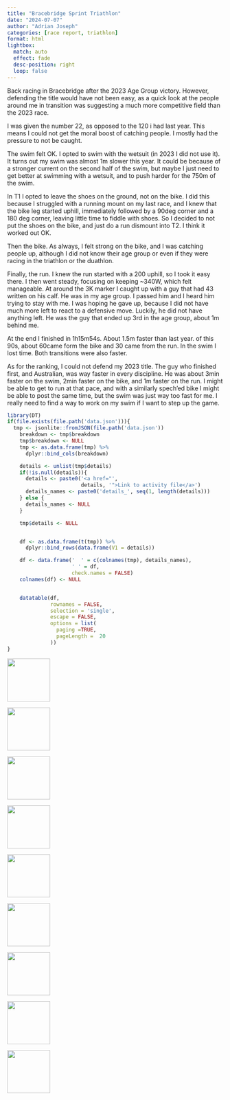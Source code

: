 ```yaml
---
title: "Bracebridge Sprint Triathlon"
date: "2024-07-07"
author: "Adrian Joseph"
categories: [race report, triathlon]
format: html
lightbox:
  match: auto
  effect: fade
  desc-position: right
  loop: false
---
```


Back racing in Bracebridge after the 2023 Age Group victory. However, defending the title would have not been easy, as a quick look at the people around me in transition was suggesting a much more competitive field than the 2023 race.

I was given the number 22, as opposed to the 120 i had last year. This means I could not get the moral boost of catching people. I mostly had the pressure to not be caught.

The swim felt OK. I opted to swim with the wetsuit (in 2023 I did not use it). It turns out my swim was almost 1m slower this year. It could be because of a stronger current on the second half of the swim, but maybe I just need to get better at swimming with a wetsuit, and to push harder for the 750m of the swim.

In T1 I opted to leave the shoes on the ground, not on the bike. I did this because I struggled with a running mount on my last race, and I knew that the bike leg started uphill, immediately followed by a 90deg corner and a 180 deg corner, leaving little time to fiddle with shoes. So I decided to not put the shoes on the bike, and just do a run dismount into T2. I think it worked out OK.

Then the bike. As always, I felt strong on the bike, and I was catching people up, although I did not know their age group or even if they were racing in the triathlon or the duathlon.

Finally, the run. I knew the run started with a 200 uphill, so I took it easy there. I then went steady, focusing on keeping ~340W, which felt manageable. At around the 3K marker I caught up with a guy that had 43 written on his calf. He was in my age group. I passed him  and I heard him trying to stay with me. I was hoping he gave up, because I did not have much more left to react to a defensive move. Luckily, he did not have anything left. He was the guy that ended up 3rd in the age group, about 1m behind me.

At the end I finished in 1h15m54s. About 1.5m faster than last year. of this 90s, about 60came form the bike and 30 came from the run. In the swim I lost time. Both transitions were also faster.

As for the ranking, I could not defend my 2023 title. The guy who finished first, and Australian, was way faster in every discipline. He was about 3min faster on the swim, 2min faster on the bike, and 1m faster on the run. I might be able to get to run at that pace, and with a similarly spech'ed bike I might be able to post the same time, but the swim was just way too fast for me. I really need to find a way to work on my swim if I want to step up the game.


```r
library(DT)
if(file.exists(file.path('data.json'))){
  tmp <- jsonlite::fromJSON(file.path('data.json'))
    breakdown <- tmp$breakdown
    tmp$breakdown <- NULL
    tmp <- as.data.frame(tmp) %>%
      dplyr::bind_cols(breakdown)

    details <- unlist(tmp$details)
    if(!is.null(details)){
      details <- paste0('<a href="',
                        details, '">Link to activity file</a>')
      details_names <- paste0('details_', seq(1, length(details)))
    } else {
      details_names <- NULL
    }

    tmp$details <- NULL


    df <- as.data.frame(t(tmp)) %>%
      dplyr::bind_rows(data.frame(V1 = details))

    df <- data.frame('  ' = c(colnames(tmp), details_names),
                     ' ' = df,
                     check.names = FALSE)
    colnames(df) <- NULL


    datatable(df,
              rownames = FALSE,
              selection = 'single',
              escape = FALSE,
              options = list(
                paging =TRUE,
                pageLength =  20
              ))
}
```





::: {layout-ncol=4}
![](img_modal/00.png){ width="100" group="hi" }

![](img_modal/01.png){ width="100" group="hi" }

![](img_modal/02.png){ width="100" group="hi" }

![](img_modal/03.png){ width="100" group="hi" }

![](img_modal/04.png){ width="100" group="hi" }

![](img_modal/05.jpg){ width="100" group="hi" }

![](img_modal/08.jpg){ width="100" group="hi" }

![](img_modal/13.jpg){ width="100" group="hi" }

![](img_modal/15.jpg){ width="100" group="hi" }


:::

